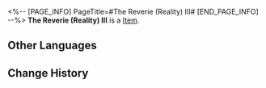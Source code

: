 <%-- [PAGE_INFO]
PageTitle=#The Reverie (Reality) III#
[END_PAGE_INFO] --%>
{{Item Infobox
|id          = 252453
|image       = Item The Reverie (Reality) III.png{{subst:void|<!--$UPLOAD:<<SpriteOutput/Quest/PlanetFes/SwapCardPic/SwapCardPiece/4006_3.png>-<Item The Reverie (Reality) III.png>-<Item Icons>>-->}}
|type        = 
|invCategory = 
|rarity      = 5
|effect      = 
|description = Complete a Memory Card set to gain buffs.
}}
{{Description|The trailblazing memories deep in your mind will provide inspiration to the game once you recall it in full.}}
'''The Reverie (Reality) III''' is a [[Item]].

==Other Languages==
{{Other Languages
|en   = The Reverie (Reality) III
|zhs  = 「白日梦」酒店·现实-Ⅲ
|zht  = 「白日夢」飯店•現實-Ⅲ
|ja   = 「ホテル・レバリー」・現実-III
|ko   = 「레버리」 호텔•현실-Ⅲ
|es   = Hotel Fantasía&nbsp;III
|fr   = Hôtel Rêverie de la réalité (III)
|ru   = Отель «Грёзы» (реальность) III
|th   = โรงแรม "Reverie" - ความจริง III
|vi   = Khách Sạn Mộng Mơ-Hiện Thực-III
|de   = Hotel Reverie (Realität) (III)
|id   = "Reverie" Hotel - Dunia Nyata III
|pt   = O Devaneio (Realidade) III
}}

==Change History==
{{Change History|3.2}}